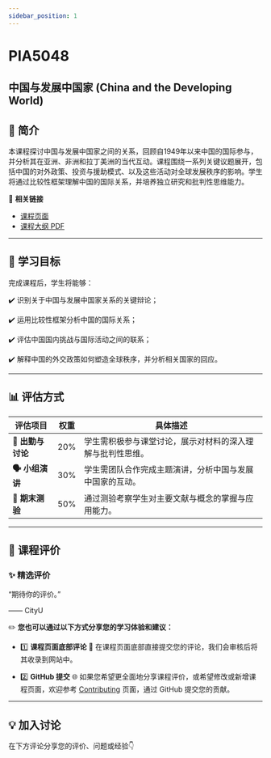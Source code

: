 ```yaml
---
sidebar_position: 1
---
```


# PIA5048
## 中国与发展中国家 (China and the Developing World)

## **📘 简介**
本课程探讨中国与发展中国家之间的关系，回顾自1949年以来中国的国际参与，并分析其在亚洲、非洲和拉丁美洲的当代互动。课程围绕一系列关键议题展开，包括中国的对外政策、投资与援助模式、以及这些活动对全球发展秩序的影响。学生将通过比较性框架理解中国的国际关系，并培养独立研究和批判性思维能力。

🔗 **相关链接**
- [课程页面](https://www.cityu.edu.hk/catalogue/pg/202425/course/PIA5048.htm)
- [课程大纲 PDF](https://www.cityu.edu.hk/catalogue/pg/202425/course/PIA5048.pdf)

---

## **🎯 学习目标**

完成课程后，学生将能够：

✔️ 识别关于中国与发展中国家关系的关键辩论；

✔️ 运用比较性框架分析中国的国际关系；

✔️ 评估中国国内挑战与国际活动之间的联系；

✔️ 解释中国的外交政策如何塑造全球秩序，并分析相关国家的回应。

---

## **📊 评估方式**

| **评估项目**             | **权重** | **具体描述**                                                                                     |
|--------------------------|----------|--------------------------------------------------------------------------------------------------|
| **📖 出勤与讨论**        | 20%      | 学生需积极参与课堂讨论，展示对材料的深入理解与批判性思维。                                               |
| **🗣️ 小组演讲**          | 30%      | 学生需团队合作完成主题演讲，分析中国与发展中国家的互动。                                               |
| **📝 期末测验**           | 50%      | 通过测验考察学生对主要文献与概念的掌握与应用能力。                                                     |

---

## **💬 课程评价**

### ✨ **精选评价**
<div className={commentStyles.commentBox}>
    <p className={commentStyles.commentText}>
        “期待你的评价。”
    </p>
    <p className={commentStyles.commentAuthor}>—— CityU</p>
</div>

✏️ **您也可以通过以下方式分享您的学习体验和建议：**

- 1️⃣ **课程页面底部评论**
💬 在课程页面底部直接提交您的评论，我们会审核后将其收录到网站中。

- 2️⃣ **GitHub 提交**
🌐 如果您希望更全面地分享课程评价，或希望修改或新增课程页面，欢迎参考 [Contributing](/contributing) 页面，通过 GitHub 提交您的贡献。

---

## **💡 加入讨论**

在下方评论分享您的评价、问题或经验👇
<Utterances />
